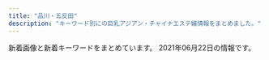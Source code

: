 ```yaml
---
title: "品川・五反田"
description: "キーワード別にの巨乳アジアン・チャイナエステ嬢情報をまとめました。"
---
```


新着画像と新着キーワードをまとめています。
2021年06月22日の情報です。

<DmmAffiliateIns />
<KeywordTable
  shops={
    [
    {
        "img_links": [
            "http://p-fly.work/images/head.png",
            "http://p-fly.work/images/ac1.jpg",
            "http://p-fly.work/img/mai1.jpg",
            "http://p-fly.work/images/tr.jpg",
            "http://p-fly.work/images/int2.png",
            "http://p-fly.work/img/koko1.jpg",
            "http://p-fly.work/staff/eri.jpg",
            "http://p-fly.work/images/news.jpg",
            "http://p-fly.work/images/b2.jpg",
            "http://p-fly.work/images/staff_t.png",
            "http://p-fly.work/images/1.jpg",
            "http://p-fly.work/img/eri1.jpg",
            "http://p-fly.work/images/10.jpg",
            "http://p-fly.work/images/15.jpg",
            "http://p-fly.work/images/interior_t.png",
            "http://p-fly.work/images/12.jpg",
            "http://p-fly.work/images/b3.jpg",
            "http://p-fly.work/images/13.jpg",
            "http://p-fly.work/staff/mai.jpg",
            "http://p-fly.work/images/mobile.jpg",
            "http://p-fly.work/images/line.png",
            "http://p-fly.work/img/sara1.jpg",
            "http://p-fly.work/staff/koko.jpg",
            "http://p-fly.work/staff/sara.jpg",
            "http://p-fly.work/images/int1.jpg",
            "http://p-fly.work/img/yuki1.jpg",
            "http://p-fly.work/images/sys4.png",
            "http://p-fly.work/images/sys1.jpg",
            "http://p-fly.work/images/sys3.jpg",
            "http://p-fly.work/images/sys2.jpg",
            "http://p-fly.work/staff/yuki.jpg",
            "http://p-fly.work/images/b1.jpg"
        ],
        "url": "http://p-fly.work/",
        "name": "\u7d2b\u306e\u8776",
        "keywords": {},
        "station": "JR\u4e94\u53cd\u7530\u99c5\u897f\u53e3"
    },
    {
        "station": "JR\u4e94\u53cd\u7530\u99c5\u897f\u53e3",
        "name": "\u7f8e\u4f36",
        "url": "http://es-mirei.com/",
        "img_links": [
            "http://es-mirei.com/images/s3Slider1Images/03.jpg",
            "http://es-mirei.com/images/noImg.jpg",
            "http://es-mirei.com/staffPhoto/b20180613122502.jpg",
            "http://es-mirei.com/staffPhoto/s20180209180323.jpg",
            "http://es-mirei.com/staffPhoto/s20180613122502.jpg",
            "http://es-mirei.com/staffPhoto/s20170728165536.jpg",
            "http://es-mirei.com/staffPhoto/b20170728165536.jpg",
            "http://es-mirei.com/images/store/03.jpg",
            "http://es-mirei.com/images/s3Slider1Images/02.jpg",
            "http://es-mirei.com/images/store/06.jpg",
            "http://es-mirei.com/images/store/04.jpg",
            "http://es-mirei.com/staffPhoto/s20170728165256.jpg",
            "http://es-mirei.com/staffPhoto/s20170911152114.jpg",
            "http://es-mirei.com/staffPhoto/b20170911152129.jpg",
            "http://es-mirei.com/staffPhoto/b20170728165256.jpg",
            "http://es-mirei.com/staffPhoto/b20170911152114.jpg",
            "http://es-mirei.com/staffPhoto/s20170911152129.jpg",
            "http://es-mirei.com/staffPhoto/b20170728165302.jpg",
            "http://es-mirei.com/staffPhoto/s20170728165302.jpg",
            "http://es-mirei.com/images/s3Slider1Images/01.jpg",
            "http://es-mirei.com/staffPhoto/b20170908125528.jpg",
            "http://es-mirei.com/images/store/02.jpg",
            "http://es-mirei.com/images/returnStaffBtn.png",
            "http://es-mirei.com/images/store/01.jpg",
            "http://es-mirei.com/staffPhoto/s20170908125528.jpg",
            "http://es-mirei.com/staffPhoto/b20180209180323.jpg",
            "http://es-mirei.com/images/store/05.jpg"
        ],
        "keywords": {
            "86": 2,
            "87": 4,
            "88": 2,
            "85": 2,
            "E": 8
        }
    },
    {
        "url": "http://lacure.link/",
        "name": "\u30e9\u30ad\u30e5\u30a2",
        "img_links": [
            "http://lacure.link/images/face.png",
            "http://lacure.link/images/s1.jpg",
            "http://lacure.link/images/r5.jpg",
            "http://lacure.link/images/sayuri.jpg",
            "http://lacure.link/images/g2.jpg",
            "http://lacure.link/images/r3.jpg",
            "http://lacure.link/images/yuki.jpg",
            "http://lacure.link/images/left3.png",
            "http://lacure.link/images/r4.jpg",
            "http://lacure.link/images/r1.jpg",
            "http://lacure.link/images/s_staff.png",
            "http://lacure.link/images/g3.jpg",
            "http://lacure.link/images/gb01.png",
            "http://lacure.link/images/g6.jpg",
            "http://lacure.link/images/r6.jpg",
            "http://lacure.link/images/zi.png",
            "http://lacure.link/images/r2.jpg",
            "http://lacure.link/images/top2.jpg",
            "http://lacure.link/images/kiki.jpg",
            "http://lacure.link/images/asali.jpg",
            "http://lacure.link/images/g5.jpg",
            "http://lacure.link/images/kol.jpg",
            "http://lacure.link/images/g1.jpg",
            "http://lacure.link/images/news.png",
            "http://lacure.link/images/g0.jpg"
        ],
        "station": "\u6238\u8d8a\u9280\u5ea7\u99c5",
        "keywords": {}
    },
    {
        "station": "JR\u4e94\u53cd\u7530\u99c5\u6771\u53e3",
        "name": "\u3072\u307e\u308f\u308a",
        "keywords": {
            "C": 8
        },
        "url": "http://www.kenkou-house.info/",
        "img_links": [
            "http://www.kenkou-house.info/img/head.png",
            "http://www.kenkou-house.info/img/bottmo-ritght.png",
            "http://www.kenkou-house.info/img/m3.png",
            "http://www.kenkou-house.info/img/s4.jpg",
            "http://www.kenkou-house.info/img/Himawari_200_40.png",
            "http://www.kenkou-house.info/img/s22.jpg",
            "http://www.kenkou-house.info/img/s20.jpg",
            "http://www.kenkou-house.info/img/m8.png",
            "http://www.kenkou-house.info/img/s14.jpg",
            "http://www.kenkou-house.info/img/s15.jpg",
            "http://www.kenkou-house.info/img/m2.png",
            "http://www.kenkou-house.info/img/s91.jpg",
            "http://www.kenkou-house.info/img/s7.jpg",
            "http://www.kenkou-house.info/img/Himawari_88_31.png",
            "http://www.kenkou-house.info/img/s12.jpg",
            "http://www.kenkou-house.info/img/play.png",
            "http://www.kenkou-house.info/img/s13.jpg",
            "http://www.kenkou-house.info/img/s33.jpg",
            "http://www.kenkou-house.info/img/Himawari_160_45.png",
            "http://www.kenkou-house.info/img/s16.jpg",
            "http://www.kenkou-house.info/img/s21.jpg",
            "http://www.kenkou-house.info/img/body-.png",
            "http://www.kenkou-house.info/img/m4.png",
            "http://www.kenkou-house.info/img/s11.jpg",
            "http://www.kenkou-house.info/img/door.png",
            "http://www.kenkou-house.info/img/m7.png",
            "http://www.kenkou-house.info/img/m5.png",
            "http://www.kenkou-house.info/img/s17.jpg",
            "http://www.kenkou-house.info/img/Himawari_468_60.png",
            "http://www.kenkou-house.info/img/s1.jpg",
            "http://www.kenkou-house.info/img/m6.png",
            "http://www.kenkou-house.info/img/bottmo-left.png",
            "http://www.kenkou-house.info/img/s61.jpg",
            "http://www.kenkou-house.info/img/s.png",
            "http://www.kenkou-house.info/img/m1.png"
        ]
    },
    {
        "img_links": [
            "http://www.relax-fuyou.info/i/img/st181.jpg",
            "http://www.relax-fuyou.info/img/r9.jpg",
            "http://www.relax-fuyou.info/img/st110.jpg",
            "http://www.relax-fuyou.info/img/st181.jpg",
            "http://www.relax-fuyou.info/img/sta20.jpg",
            "http://www.relax-fuyou.info/img/st141.jpg",
            "http://www.relax-fuyou.info/i/img/st8.jpg",
            "http://www.relax-fuyou.info/i/img/st191.jpg",
            "http://www.relax-fuyou.info/img/st5.jpg",
            "http://www.relax-fuyou.info/img/st10.jpg",
            "http://www.relax-fuyou.info/img/st17.jpg",
            "http://www.relax-fuyou.info/img/st41.jpg",
            "http://www.relax-fuyou.info/img/sta19.jpg",
            "http://www.relax-fuyou.info/i/img/r1.jpg",
            "http://www.relax-fuyou.info/i/img/st140.jpg",
            "http://www.relax-fuyou.info/img/st7.jpg",
            "http://www.relax-fuyou.info/img/sta18.jpg",
            "http://www.relax-fuyou.info/i/img/st201.jpg",
            "http://www.relax-fuyou.info/img/st201.jpg",
            "http://www.relax-fuyou.info/img/top.jpg",
            "http://www.relax-fuyou.info/i/img/st17.jpg",
            "http://www.relax-fuyou.info/img/sta8.jpg",
            "http://www.relax-fuyou.info/img/sta16.jpg",
            "http://www.relax-fuyou.info/img/st150.jpg",
            "http://www.relax-fuyou.info/img/st71.jpg",
            "http://www.relax-fuyou.info/i/img/st10.jpg",
            "http://www.relax-fuyou.info/i/img/r2.jpg",
            "http://www.relax-fuyou.info/i/img/sta20.jpg",
            "http://www.relax-fuyou.info/img/sta5.jpg",
            "http://www.relax-fuyou.info/i/img/st5.jpg",
            "http://www.relax-fuyou.info/img/st160.jpg",
            "http://www.relax-fuyou.info/img/st42.jpg",
            "http://www.relax-fuyou.info/i/img/st160.jpg",
            "http://www.relax-fuyou.info/i/img/st42.jpg",
            "http://www.relax-fuyou.info/img/sta15.jpg",
            "http://www.relax-fuyou.info/i/img/top.jpg",
            "http://www.relax-fuyou.info/img/st161.jpg",
            "http://www.relax-fuyou.info/img/sta1.jpg",
            "http://www.relax-fuyou.info/img/st140.jpg",
            "http://www.relax-fuyou.info/i/img/st11.jpg",
            "http://www.relax-fuyou.info/img/st1.jpg",
            "http://www.relax-fuyou.info/i/img/r3.jpg",
            "http://www.relax-fuyou.info/img/st72.jpg",
            "http://www.relax-fuyou.info/img/st191.jpg",
            "http://www.relax-fuyou.info/img/st8.jpg",
            "http://www.relax-fuyou.info/img/st11.jpg",
            "http://www.relax-fuyou.info/i/img/st9.jpg",
            "http://www.relax-fuyou.info/img/st171.jpg",
            "http://www.relax-fuyou.info/i/img/st110.jpg",
            "http://www.relax-fuyou.info/img/sta17.jpg"
        ],
        "station": "JR\u4e94\u53cd\u7530\u99c5\u6771\u53e3",
        "name": "\u8299\u84c9\uff5e\u30d5\u30e8\u30a6\uff5e",
        "url": "http://www.relax-fuyou.info/",
        "keywords": {
            "90": 2,
            "86": 2,
            "87": 2,
            "G": 1,
            "E": 5,
            "88": 3,
            "C": 3,
            "D": 5,
            "84": 5
        }
    },
    {
        "keywords": {},
        "station": "JR\u4e94\u53cd\u7530\u99c5\u897f\u53e3",
        "url": "https://tsukiwa.info/",
        "name": "\u6708\u306e\u548c",
        "img_links": [
            "https://tsukiwa.info/img/staff/mimi01.jpg",
            "https://tsukiwa.info/img/event/camp03.jpg",
            "https://tsukiwa.info/img/bar_gallery.png",
            "https://tsukiwa.info/img/staff/222BADE2-61AA-4B66-91BD-3D9941250C4D.jpeg",
            "https://tsukiwa.info/img/staff/mimi20202.jpg",
            "https://tsukiwa.info/img/bar_staff.png",
            "https://tsukiwa.info/img/akusesu-top0.jpg",
            "https://tsukiwa.info/img/staff/25D27B66-E3AF-40C0-8FCC-46E9F266B409.jpeg",
            "https://tsukiwa.info/img/staff/rumi02.jpg",
            "https://tsukiwa.info/img/news3.png",
            "https://tsukiwa.info/img/staff/DB16BCF2-AF7E-404D-9FB5-9A45BE961351.jpeg",
            "https://tsukiwa.info/img/staff/909C372F-1613-4B7E-89C8-1A527D79FCC6.jpeg",
            "https://tsukiwa.info/img/staff/rumi04.jpg",
            "https://tsukiwa.info/img/staff/koko3.jpg",
            "https://tsukiwa.info/img/staff/no_image.jpg",
            "https://tsukiwa.info/img/pickupGirl.png",
            "https://tsukiwa.info/img/staff_top/20201219_1.jpg",
            "https://tsukiwa.info/img/staff/rena04.jpg",
            "https://tsukiwa.info/img/bar_profile.png",
            "https://tsukiwa.info/img/staff_top/20201219_2.jpg",
            "https://tsukiwa.info/img/news1.png",
            "https://tsukiwa.info/img/staff/yuna01.jpg",
            "https://tsukiwa.info/img/staff/A8BAF789-BD2B-4E7F-AB8A-224A2961B605.jpeg",
            "https://tsukiwa.info/img/top_map.jpg",
            "https://tsukiwa.info/img/staff/aya2101.jpg",
            "https://www.a-side.com/ad/koko/include/banner/koko_200x40.png",
            "https://tsukiwa.info/img/bar_top1.png",
            "https://tsukiwa.info/img/staff/ruru1.jpg"
        ]
    },
    {
        "name": "\u30c8\u30f3\u30dd\u30fc",
        "url": "http://hi-msg.com/tonpoh/",
        "img_links": [
            "http://hi-msg.com/tonpoh/images/p-6.jpg",
            "http://hi-msg.com/tonpoh/images/p-12.jpg",
            "http://hi-msg.com/tonpoh/images/p-11-1.jpg",
            "http://hi-msg.com/tonpoh/images/p-2.jpg",
            "http://hi-msg.com/tonpoh/images/p-8.jpg",
            "http://hi-msg.com/tonpoh/images/line.png",
            "http://hi-msg.com/tonpoh/images/p-7.jpg",
            "http://hi-msg.com/tonpoh/images/s8.png",
            "http://hi-msg.com/tonpoh/images/p-6-1.jpg",
            "http://hi-msg.com/tonpoh/images/p-9-1.jpg",
            "http://hi-msg.com/tonpoh/images/p-8-1.jpg",
            "http://hi-msg.com/tonpoh/images/s1.png",
            "http://hi-msg.com/tonpoh/images/p-14-1.jpg",
            "http://hi-msg.com/tonpoh/images/p-10.jpg",
            "http://hi-msg.com/tonpoh/images/l.png",
            "http://hi-msg.com/tonpoh/images/fla-1.png",
            "http://hi-msg.com/tonpoh/images/p-0.jpg",
            "http://hi-msg.com/tonpoh/images/s4.jpg",
            "http://hi-msg.com/tonpoh/images/p-4.jpg",
            "http://hi-msg.com/tonpoh/images/p-11.jpg",
            "http://hi-msg.com/tonpoh/images/botton.png",
            "http://hi-msg.com/tonpoh/images/p-14.jpg",
            "http://hi-msg.com/tonpoh/images/p-9.jpg",
            "http://hi-msg.com/tonpoh/images/no.png",
            "http://hi-msg.com/tonpoh/images/p-7-1.jpg",
            "http://hi-msg.com/tonpoh/images/p-1.jpg",
            "http://hi-msg.com/tonpoh/images/tit-sys.png",
            "http://hi-msg.com/tonpoh/images/fla.png",
            "http://hi-msg.com/tonpoh/images/p-13-1.jpg",
            "http://hi-msg.com/tonpoh/images/ll.png",
            "http://hi-msg.com/tonpoh/images/s9.png",
            "http://hi-msg.com/tonpoh/images/s5.png",
            "http://hi-msg.com/tonpoh/images/p-12-1.jpg",
            "http://hi-msg.com/tonpoh/images/p-10-1.jpg",
            "http://hi-msg.com/tonpoh/images/s6.png",
            "http://hi-msg.com/tonpoh/images/p-5.jpg",
            "http://hi-msg.com/tonpoh/images/p-13.jpg",
            "http://hi-msg.com/tonpoh/images/tit-staff.png",
            "http://hi-msg.com/tonpoh/images/fla-3.png"
        ],
        "keywords": {},
        "station": "JR\u4e94\u53cd\u7530\u99c5\u897f\u53e3"
    },
    {
        "keywords": {
            "C": 15
        },
        "url": "http://www.kouroku-este.com/",
        "station": "JR\u54c1\u5ddd\u99c5\u9ad8\u8f2a\u53e3",
        "img_links": [
            "http://www.kouroku-este.com/img/top/listmark1.png",
            "http://www.kouroku-este.com/img/staff/aaa/aaa2.jpg",
            "http://www.kouroku-este.com/img/system/service01.jpg",
            "http://www.kouroku-este.com/img/staff/ccc/ccc1.jpg",
            "http://www.kouroku-este.com/img/system/service02.jpg",
            "http://www.kouroku-este.com/img/staff/eee/s-eee1.jpg",
            "http://www.kouroku-este.com/img/staff/fff/s-fff1.jpg",
            "http://www.kouroku-este.com/img/staff/aaa/aaa1.jpg",
            "http://www.kouroku-este.com/img/menu/info_r.jpg",
            "http://www.kouroku-este.com/img/staff/ggg/ggg1.jpg",
            "http://www.kouroku-este.com/img/staff/eee/s-eee2.jpg",
            "http://www.kouroku-este.com/img/staff/fff/s-fff2.jpg",
            "http://www.kouroku-este.com/img/staff/ccc/ccc2.jpg",
            "http://www.kouroku-este.com/img/staff/bbb/bbb1.jpg"
        ],
        "name": "\u5eb7\u7984"
    },
    {
        "station": "JR\u4e94\u53cd\u7530\u99c5",
        "keywords": {},
        "name": "\u82b1\u8863",
        "img_links": [],
        "url": "https://hanagoromo.tyo.cm/"
    },
    {
        "url": "http://gotanda.pepper.jp/",
        "name": "\u4e94\u53cd\u7530\u30e1\u30c7\u30a3\u30ab\u30eb\u30a8\u30f3",
        "keywords": {},
        "img_links": [
            "http://gotanda.pepper.jp/m173.jpg",
            "http://gotanda.pepper.jp/gotanda001.jpg",
            "http://gotanda.pepper.jp/m049.png",
            "http://gotanda.pepper.jp/20151109231038834554.jpg",
            "http://gotanda.pepper.jp/m048.png",
            "http://gotanda.pepper.jp/1-01.png",
            "http://gotanda.pepper.jp/m02272.jpg"
        ],
        "station": "JR\u4e94\u53cd\u7530\u99c5\u897f\u53e3"
    },
    {
        "img_links": [
            "http://www.relax-cs.com/ncss/nav/nav-001.jpg",
            "http://www.relax-cs.com/ncss/staff03-b.jpg",
            "http://www.relax-cs.com/ncss/top00001.jpg",
            "http://www.relax-cs.com/ncss/tel.png",
            "http://www.relax-cs.com/ncss/top03.jpg",
            "http://www.relax-cs.com/ncss/nav/nav-004.jpg",
            "http://www.relax-cs.com/ncss/nav/nav-003.jpg",
            "http://www.relax-cs.com/ncss/staff03-a.jpg",
            "http://www.relax-cs.com/ncss/nav/nav-002.jpg",
            "http://www.relax-cs.com/ncss/top02-left.jpg",
            "http://www.relax-cs.com/ncss/staff0401.jpg",
            "http://www.relax-cs.com/ncss/staff01.jpg",
            "http://www.relax-cs.com/ncss/nav/nav-005.jpg",
            "http://www.relax-cs.com/ncss/nav/nav-006.jpg"
        ],
        "keywords": {},
        "station": "JR\u4e94\u53cd\u7530\u99c5\u897f\u53e3",
        "url": "http://www.relax-cs.com/",
        "name": "\u30ea\u30e9\u30af\u30bc\u30fc\u30b7\u30e7\u30f3\u862d"
    },
    {
        "keywords": {},
        "name": "\u7652\u3057\u30cf\u30a6\u30b9",
        "img_links": [],
        "url": "https://i-house.aoaoeo.com/",
        "station": "JR\u4e94\u53cd\u7530\u99c5\u897f\u53e3"
    },
    {
        "name": "\u7652\u3057\u306e\u30d9\u30d3\u30fc",
        "keywords": {},
        "url": "https://www.healing-baby.work/",
        "img_links": [
            "https://www.healing-baby.work/img/sizuka1.jpg",
            "https://www.healing-baby.work/images/ais.png",
            "https://www.healing-baby.work/images/5.jpg",
            "https://www.healing-baby.work/img/momo1.jpg",
            "https://www.healing-baby.work/images/6.jpg",
            "https://www.healing-baby.work/images/tel.jpg",
            "https://www.healing-baby.work/images/staff_t.jpg",
            "https://www.healing-baby.work/images/line.png",
            "https://www.healing-baby.work/images/mobile.jpg",
            "https://www.healing-baby.work/images/interior_t.jpg",
            "https://www.healing-baby.work/images/4.jpg",
            "https://www.healing-baby.work/img/mimi1.jpg",
            "https://www.healing-baby.work/images/int1.png",
            "https://www.healing-baby.work/img/riri1.jpg",
            "https://www.healing-baby.work/images/news.jpg",
            "https://www.healing-baby.work/images/sys.png",
            "https://www.healing-baby.work/img/hana1.jpg",
            "https://www.healing-baby.work/images/2.jpg",
            "https://www.healing-baby.work/img/eri1.jpg",
            "https://www.healing-baby.work/images/head.jpg",
            "https://www.healing-baby.work/images/3.jpg",
            "https://www.healing-baby.work/images/1.jpg",
            "https://www.healing-baby.work/images/newface.png"
        ],
        "station": "\u6238\u8d8a\u9280\u5ea7\u99c5"
    }
]
}
/>
<DmmAffiliateScript />
